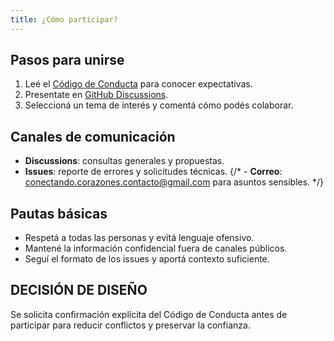 ```yaml
---
title: ¿Cómo participar?
---
```


## Pasos para unirse
1. Leé el [Código de Conducta](https://github.com/MVRU/Conectando-Corazones/blob/main/.github/CODE_OF_CONDUCT.md) para conocer expectativas.
2. Presentate en [GitHub Discussions](https://github.com/MVRU/Conectando-Corazones/discussions).
3. Seleccioná un tema de interés y comentá cómo podés colaborar.

## Canales de comunicación
- **Discussions**: consultas generales y propuestas.
- **Issues**: reporte de errores y solicitudes técnicas.
{/* - **Correo**: conectando.corazones.contacto@gmail.com para asuntos sensibles. */}

## Pautas básicas
- Respetá a todas las personas y evitá lenguaje ofensivo.
- Mantené la información confidencial fuera de canales públicos.
- Seguí el formato de los issues y aportá contexto suficiente.

## DECISIÓN DE DISEÑO
Se solicita confirmación explícita del Código de Conducta antes de participar para reducir conflictos y preservar la confianza.